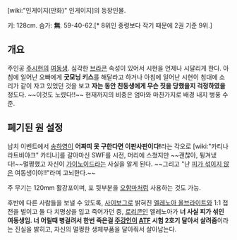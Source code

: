 [wiki:"인게이지(만화)" 인게이지]의 등장인물.

키: 128cm.
슴가: '''無'''. 59-40-62.[* 8위인 중령보다 작기 때문에 2권 기준 9위.]

== 개요 ==

주인공 [[주시현]]의 [[여동생]]. 심각한 [[브라콘]] 속성이 있어서 시현을 언제나 시달리게 한다. 아침에 일어난 오빠에게 '''굿모닝 키스'''를 해달라고 하거나 아침에 일어난 시현이 침대에 소리가 같이 자고 있었던 것을 보고 '''자는 동안 친동생에게 무슨 짓을 당했을지 걱정하였을 ''' 정도다. ~~이것도 노렸다!!~~ 현재까지의 비중은 엄마와 마찬가지로 배경 내지 병풍 수준.


== 폐기된 원 설정 ==

납치 이벤트에서 [[송하영]]이 '''어짜피 못 구한다면 이판사판이다!'''라는 각오로 [wiki:"카티나 라트비야크" 카티나]를 갈아마신 SWF를 시전, 머리에 스쳤지만 ~~괜찮아, 튕겨냈다!~~멀쩡했고 자신이 [[가이노이드]]라는 사실을 알게 된다. ~~그리고 "난 [[피가 섞이지 않은]] 여동생이야!!"라며 고뇌한다.~~

주 무기는 120mm 활강포이며, 포 뒷부분을 [[오함마]]처럼 사용하는 것도 가능.

후반에 다른 사람들을 보낼 수 있도록, [[사이보그]]로 밝혀진 [[엘레노아 올브라이트]]와 1:1 접전을 벌이고 둘 다 치명상을 입고 죽어가던 중, [[로리콘]]인 엘레노아가 '''너 사실 피가 섞인 여동생임. 너 어릴때 병걸려서 한번 죽은걸 [[주강인]]이 [[ATF]] 시험 2호기 달아서 살려줌'''이라는 진실을 밝히고, 자신의 멀쩡한 생체부품을 달아줘서 살아남는다.
